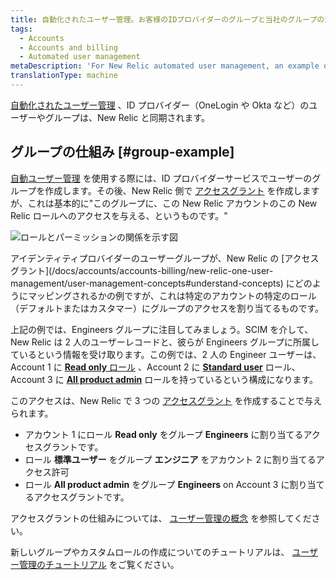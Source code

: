 ```yaml
---
title: 自動化されたユーザー管理。お客様のIDプロバイダーのグループと当社のグループの対応
tags:
  - Accounts
  - Accounts and billing
  - Automated user management
metaDescription: 'For New Relic automated user management, an example of how identity provider groups map over to New Relic access grants.'
translationType: machine
---
```


[自動化されたユーザー管理](/docs/accounts/accounts/automated-user-management/automated-user-provisioning-single-sign) 、ID プロバイダー（OneLogin や Okta など）のユーザーやグループは、New Relic と同期されます。

## グループの仕組み [#group-example]

[自動ユーザー管理](/docs/accounts/accounts/automated-user-management/automated-user-provisioning-single-sign) を使用する際には、ID プロバイダーサービスでユーザーのグループを作成します。その後、New Relic 側で [アクセスグラント](/docs/accounts/accounts-billing/new-relic-one-user-management/user-management-concepts#understand-concepts) を作成しますが、これは基本的に"このグループに、この New Relic アカウントのこの New Relic ロールへのアクセスを与える、というものです。"

![ロールとパーミッションの関係を示す図](src/images/Roles%26Permissions.png 'ロールとパーミッション')

<figcaption>
  アイデンティティプロバイダーのユーザーグループが、New Relic の
  [アクセスグラント](/docs/accounts/accounts-billing/new-relic-one-user-management/user-management-concepts#understand-concepts)
  にどのようにマッピングされるかの例ですが、これは特定のアカウントの特定のロール（デフォルトまたはカスタマー）にグループのアクセスを割り当てるものです。
</figcaption>

上記の例では、Engineers グループに注目してみましょう。SCIM を介して、New Relic は 2 人のユーザーレコードと、彼らが Engineers グループに所属しているという情報を受け取ります。この例では、2 人の Engineer ユーザーは、Account 1 に [**Read only** ロール](/docs/accounts/accounts-billing/new-relic-one-user-management/user-management-concepts#roles) 、Account 2 に [**Standard user**](/docs/accounts/accounts-billing/new-relic-one-user-management/user-management-concepts#roles) ロール、Account 3 に [**All product admin**](/docs/accounts/accounts-billing/new-relic-one-user-management/user-management-concepts#roles) ロールを持っているという構成になります。

このアクセスは、New Relic で 3 つの [アクセスグラント](/docs/accounts/accounts-billing/new-relic-one-user-management/user-management-concepts#understand-concepts) を作成することで与えられます。

- アカウント 1 にロール **Read only** をグループ **Engineers** に割り当てるアクセスグラントです。
- ロール **標準ユーザー** をグループ **エンジニア** をアカウント 2 に割り当てるアクセス許可
- ロール **All product admin** をグループ **Engineers** on Account 3 に割り当てるアクセスグラントです。

アクセスグラントの仕組みについては、 [ユーザー管理の概念](/docs/accounts/accounts-billing/new-relic-one-user-management/user-management-concepts#understand-concepts) を参照してください。

新しいグループやカスタムロールの作成についてのチュートリアルは、 [ユーザー管理のチュートリアル](/docs/accounts/accounts-billing/new-relic-one-user-management/tutorial-add-new-user-groups-roles-new-relic-one-user-model/) をご覧ください。
